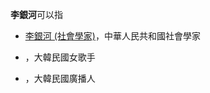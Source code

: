 '''李銀河'''可以指

*[[李銀河_(社會學家)|李銀河 (社會學家)]]，中華人民共和國社會學家
*{{link-ko|李銀河 (歌手)|이은하}}，大韓民國女歌手
*{{link-ko|李銀河 (廣播人)|이은하 (방송인)}}，大韓民國廣播人

{{Disambig|Y|Cat=三字李姓人名消歧义}}